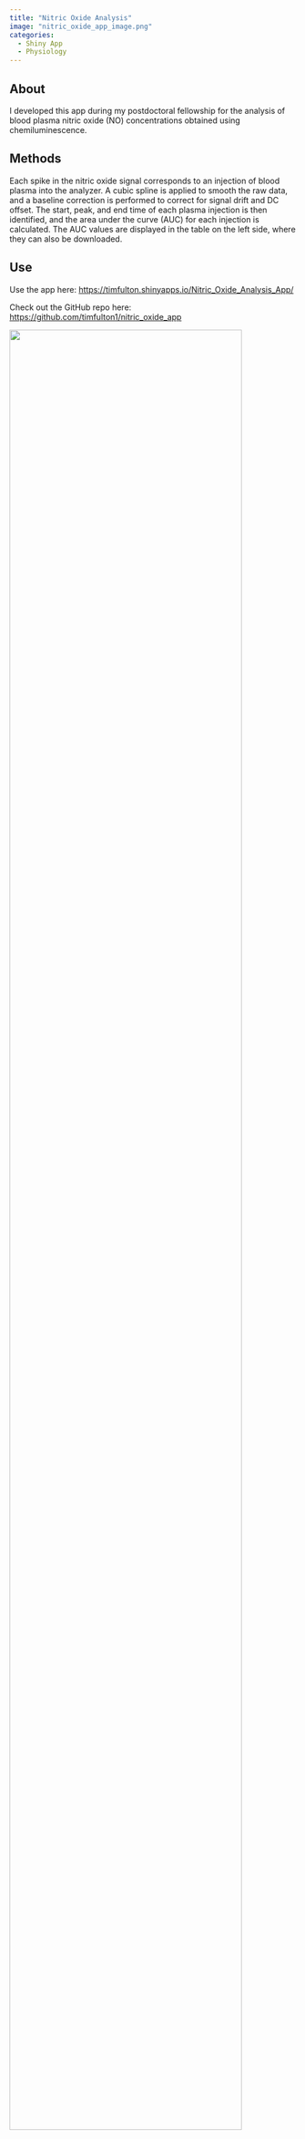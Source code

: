 ```yaml
---
title: "Nitric Oxide Analysis"
image: "nitric_oxide_app_image.png"
categories:
  - Shiny App
  - Physiology
---
```


## About

I developed this app during my postdoctoral fellowship for the analysis of blood plasma nitric oxide (NO) concentrations obtained using chemiluminescence.

## Methods

Each spike in the nitric oxide signal corresponds to an injection of blood plasma into the analyzer. A cubic spline is applied to smooth the raw data, and a baseline correction is performed to correct for signal drift and DC offset. The start, peak, and end time of each plasma injection is then identified, and the area under the curve (AUC) for each injection is calculated. The AUC values are displayed in the table on the left side, where they can also be downloaded.

## Use

Use the app here: 
<a href="https://timfulton.shinyapps.io/Nitric_Oxide_Analysis_App/" target="_blank">https://timfulton.shinyapps.io/Nitric_Oxide_Analysis_App/</a>

Check out the GitHub repo here: 
<a href="https://github.com/timfulton1/nitric_oxide_app" target="_blank">https://github.com/timfulton1/nitric_oxide_app</a>




![](nitric_oxide_app_image.png){fig-align="center" width="90%"}
